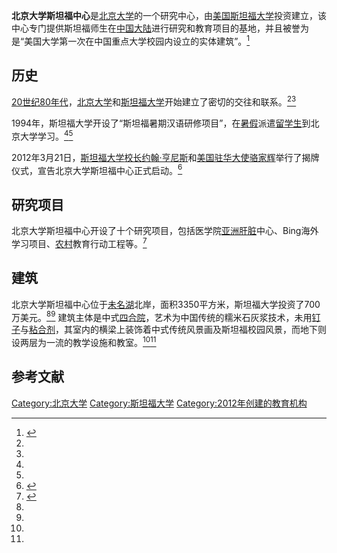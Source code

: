 '''北京大学斯坦福中心'''是[[北京大学|北京大学]]的一个研究中心，由[[美国|美国]][[斯坦福大学|斯坦福大学]]投资建立，该中心专门提供斯坦福师生在[[中国大陆|中国大陆]]进行研究和教育项目的基地，并且被誉为是“美国大学第一次在中国重点大学校园内设立的实体建筑”。<ref name=" yqz" >{{cite web|url= http://news.163.com/12/0322/05/7T65N11F00014AED.html|title= 北大斯坦福中心成立|accessdate= 2012年|work= |publisher= 网易|language= zh-cn}}{{Dead link|date=2019年12月 |bot=InternetArchiveBot |fix-attempted=yes }}</ref>

== 历史 ==
[[20世纪80年代|20世纪80年代]]，[[北京大学|北京大学]]和[[斯坦福大学|斯坦福大学]]开始建立了密切的交往和联系。<ref name=" yqz" /><ref name="pyqz " />

1994年，斯坦福大学开设了“斯坦福暑期汉语研修项目”，在[[暑假|暑假]]派遣[[留学生|留学生]]到北京大学学习。<ref name=" yqz" /><ref name="pyqz " />

2012年3月21日，[[斯坦福大学|斯坦福大学]][[校长|校长]][[约翰·亨尼斯|约翰·亨尼斯]]和[[美国驻华大使|美国驻华大使]][[骆家辉|骆家辉]]举行了揭牌仪式，宣告北京大学斯坦福中心正式启动。<ref name="pyqz " >{{cite web|url= http://news.163.com/12/0321/19/7T546TRM00014JB6.html|title= 北京大学斯坦福中心成立 建中美人文交流新平台|accessdate= 2012年|work= |publisher= 网易|language= zh-cn}}{{Dead link|date=2019年12月 |bot=InternetArchiveBot |fix-attempted=yes }}</ref>

== 研究项目 ==
北京大学斯坦福中心开设了十个研究项目，包括医学院[[亚洲|亚洲]][[肝脏|肝脏]]中心、Bing海外学习项目、[[农村|农村]]教育行动工程等。<ref name=" bpq">{{cite web|url=http://bjyouth.ynet.com/3.1/1203/22/6908758.html|title=北大斯坦福中心昨揭牌|accessdate=2012年|work=|publisher=北青网|language=zh-cn}}{{dead link|date=2017年11月 |bot=InternetArchiveBot |fix-attempted=yes }}</ref>

== 建筑 ==
北京大学斯坦福中心位于[[未名湖|未名湖]]北岸，面积3350平方米，斯坦福大学投资了700万美元。<ref name="pyqz " /><ref name=" bpq" />  建筑主体是中式[[四合院|四合院]]，艺术为中国传统的糯米石灰浆技术，未用[[钉子|钉子]]与[[粘合剂|粘合剂]]，其室内的横梁上装饰着中式传统风景画及斯坦福校园风景，而地下则设两层为一流的教学设施和教室。<ref name="pyqz " /><ref name=" bpq" />

==参考文献==
<div class="references-small">
<references></references>
</div>

{{stub}}
[[Category:北京大学|Category:北京大学]]
[[Category:斯坦福大学|Category:斯坦福大学]]
[[Category:2012年创建的教育机构|Category:2012年创建的教育机构]]